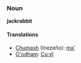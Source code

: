 ===Noun===
'''jackrabbit'''

====Translations====
*[[Chumash]] (Inezeño): [[maʼ]]
*[[O'odham]]: [[Cu:vĭ]]